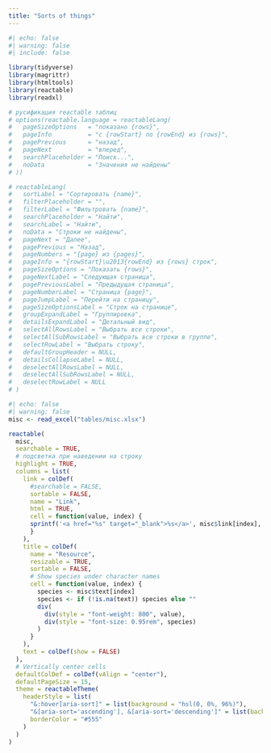 ```yaml
---
title: "Sorts of things"
---
```


::: {.column-page-inset-right}

```r
#| echo: false
#| warning: false
#| include: false

library(tidyverse)
library(magrittr)
library(htmltools)
library(reactable)
library(readxl)

# русификация reactable таблиц
# options(reactable.language = reactableLang(
#   pageSizeOptions   = "показано {rows}",
#   pageInfo          = "с {rowStart} по {rowEnd} из {rows}",
#   pagePrevious      = "назад",
#   pageNext          = "вперед",
#   searchPlaceholder = "Поиск...",
#   noData            = "Значения не найдены"
# ))

# reactableLang(
#   sortLabel = "Сортировать {name}",
#   filterPlaceholder = "",
#   filterLabel = "Фильтровать {name}",
#   searchPlaceholder = "Найти",
#   searchLabel = "Найти",
#   noData = "Строки не найдены",
#   pageNext = "Далее",
#   pagePrevious = "Назад",
#   pageNumbers = "{page} из {pages}",
#   pageInfo = "{rowStart}\u2013{rowEnd} из {rows} строк",
#   pageSizeOptions = "Показать {rows}",
#   pageNextLabel = "Следующая страница",
#   pagePreviousLabel = "Предыдущая страница",
#   pageNumberLabel = "Страница {page}",
#   pageJumpLabel = "Перейти на страницу",
#   pageSizeOptionsLabel = "Строк на странице",
#   groupExpandLabel = "Группировка",
#   detailsExpandLabel = "Детальный вид",
#   selectAllRowsLabel = "Выбрать все строки",
#   selectAllSubRowsLabel = "Выбрать все строки в группе",
#   selectRowLabel = "Выбрать строку",
#   defaultGroupHeader = NULL,
#   detailsCollapseLabel = NULL,
#   deselectAllRowsLabel = NULL,
#   deselectAllSubRowsLabel = NULL,
#   deselectRowLabel = NULL
# )
```

```r
#| echo: false
#| warning: false
misc <- read_excel("tables/misc.xlsx")

reactable(
  misc,
  searchable = TRUE,
  # подсветка при наведении на строку
  highlight = TRUE,
  columns = list(
    link = colDef(
      #searchable = FALSE,
      sortable = FALSE,
      name = "Link",
      html = TRUE, 
      cell = function(value, index) {
      sprintf('<a href="%s" target="_blank">%s</a>', misc$link[index], value)
      }
    ),
    title = colDef(
      name = "Resource",
      resizable = TRUE,
      sortable = FALSE,
      # Show species under character names
      cell = function(value, index) {
        species <- misc$text[index]
        species <- if (!is.na(text)) species else ""
        div(
          div(style = "font-weight: 800", value),
          div(style = "font-size: 0.95rem", species)
        )
      }
    ),
    text = colDef(show = FALSE)
  ),
  # Vertically center cells
  defaultColDef = colDef(vAlign = "center"),
  defaultPageSize = 15,
  theme = reactableTheme(
    headerStyle = list(
      "&:hover[aria-sort]" = list(background = "hsl(0, 0%, 96%)"),
      "&[aria-sort='ascending'], &[aria-sort='descending']" = list(background = "hsl(0, 0%, 96%)"),
      borderColor = "#555"
    )
  )
)
```

:::